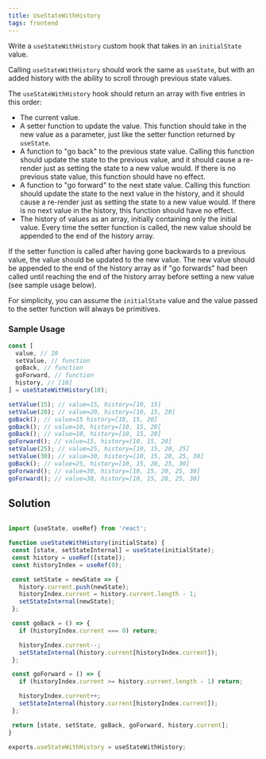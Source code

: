 ```yaml
---
title: UseStateWithHistory 
tags: frontend 
---
```


Write a `useStateWithHistory` custom hook that takes in an `initialState` value.

Calling `useStateWithHistory` should work the same as `useState`, but with an added history with the ability to scroll through previous state values.

The `useStateWithHistory` hook should return an array with five entries in this order:

- The current value.
- A setter function to update the value. This function should take in the new value as a parameter, just like the setter function returned by `useState`.
- A function to "go back" to the previous state value. Calling this function should update the state to the previous value, and it should cause a re-render just as setting the state to a new value would. If there is no previous state value, this function should have no effect.
- A function to "go forward" to the next state value. Calling this function should update the state to the next value in the history, and it should cause a re-render just as setting the state to a new value would. If there is no next value in the history, this function should have no effect.
- The history of values as an array, initially containing only the initial value. Every time the setter function is called, the new value should be appended to the end of the history array.

If the setter function is called after having gone backwards to a previous value, the value should be updated to the new value. The new value should be appended to the end of the history array as if "go forwards" had been called until reaching the end of the history array before setting a new value (see sample usage below).

For simplicity, you can assume the `initialState` value and the value passed to the setter function will always be primitives.

### Sample Usage

```jsx
const [
  value, // 10
  setValue, // function
  goBack, // function
  goForward, // function
  history, // [10]
] = useStateWithHistory(10);

setValue(15); // value=15, history=[10, 15]
setValue(20); // value=20, history=[10, 15, 20]
goBack(); // value=15 history=[10, 15, 20]
goBack(); // value=10, history=[10, 15, 20]
goBack(); // value=10, history=[10, 15, 20]
goForward(); // value=15, history=[10, 15, 20]
setValue(25); // value=25, history=[10, 15, 20, 25]
setValue(30); // value=30, history=[10, 15, 20, 25, 30]
goBack(); // value=25, history=[10, 15, 20, 25, 30]
goForward(); // value=30, history=[10, 15, 20, 25, 30]
goForward(); // value=30, history=[10, 15, 20, 25, 30]
```
 
 
 ## Solution
 
 ```javascript

import {useState, useRef} from 'react';

function useStateWithHistory(initialState) {
  const [state, setStateInternal] = useState(initialState);
  const history = useRef([state]);
  const historyIndex = useRef(0);

  const setState = newState => {
    history.current.push(newState);
    historyIndex.current = history.current.length - 1;
    setStateInternal(newState);
  };

  const goBack = () => {
    if (historyIndex.current === 0) return;

    historyIndex.current--;
    setStateInternal(history.current[historyIndex.current]);
  };

  const goForward = () => {
    if (historyIndex.current >= history.current.length - 1) return;

    historyIndex.current++;
    setStateInternal(history.current[historyIndex.current]);
  };

  return [state, setState, goBack, goForward, history.current];
}

exports.useStateWithHistory = useStateWithHistory;
  
```